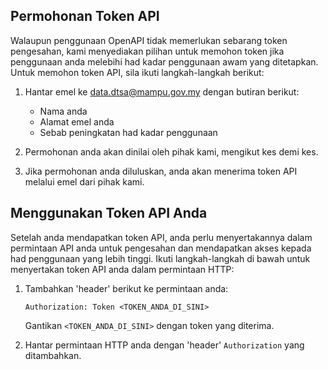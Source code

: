 ## Permohonan Token API

Walaupun penggunaan OpenAPI tidak memerlukan sebarang token pengesahan, kami menyediakan pilihan untuk memohon token jika penggunaan anda melebihi had kadar penggunaan awam yang ditetapkan. Untuk memohon token API, sila ikuti langkah-langkah berikut:

1. Hantar emel ke [data.dtsa@mampu.gov.my](mailto:data.dtsa@mampu.gov.my) dengan butiran berikut:

   - Nama anda
   - Alamat emel anda
   - Sebab peningkatan had kadar penggunaan

2. Permohonan anda akan dinilai oleh pihak kami, mengikut kes demi kes.

3. Jika permohonan anda diluluskan, anda akan menerima token API melalui emel dari pihak kami.

## Menggunakan Token API Anda

Setelah anda mendapatkan token API, anda perlu menyertakannya dalam permintaan API anda untuk pengesahan dan mendapatkan akses kepada had penggunaan yang lebih tinggi. Ikuti langkah-langkah di bawah untuk menyertakan token API anda dalam permintaan HTTP:

1. Tambahkan 'header' berikut ke permintaan anda:

   ```
   Authorization: Token <TOKEN_ANDA_DI_SINI>
   ```

   Gantikan `<TOKEN_ANDA_DI_SINI>` dengan token yang diterima.

2. Hantar permintaan HTTP anda dengan 'header' `Authorization` yang ditambahkan.
